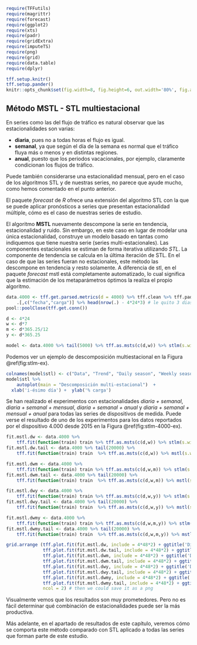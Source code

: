 
```r
require(TFFutils)
require(magrittr)
require(forecast)
require(ggplot2)
require(xts)
require(padr)
require(gridExtra)
require(imputeTS)
require(png)
require(grid)
require(data.table)
require(dplyr)

tff.setup.knitr()
tff.setup.pander()
knitr::opts_chunk$set(fig.width=8, fig.height=6, out.width='80%', fig.align='center')
```

## Método MSTL - STL multiestacional

En series como las del flujo de tráfico es natural observar que las estacionalidades son varias: 

* **diaria**, pues no a todas horas el flujo es igual.
* **semanal**, ya que según el día de la semana es normal que el tráfico fluya más o menos y en distintas regiones.
* **anual**, puesto que los periodos vacacionales, por ejemplo, claramente condicionan los flujos de tráfico.

Puede también considerarse una estacionalidad mensual, pero en el caso de los algoritmos STL y de nuestras series, no parece que ayude mucho, como hemos comentado en el punto anterior.

El paquete *forecast* de *R* ofrece una extensión del algoritmo STL con la que se puede aplicar pronósticos a series que presentan estacionalidad múltiple, cómo es el caso de nuestras series de estudio.

El algoritmo **MSTL** nuevamente descompone la serie en tendencia, estacionalidad y ruido. Sin embargo, en este caso en lugar de modelar una única estacionalidad, construye un modelo basado en tantas como indiquemos que tiene nuestra serie (series multi-estacionales). Las componentes estacionales se estiman de forma iterativa utilizando *STL*.  La componente de tendencia se calcula en la última iteración de STL. En el caso de que las series fueran no estacionales, este método las descompone en tendencia y resto solamente. A diferencia de stl, en el paquete *forecast* mstl está completamente automatizado, lo cual significa que la estimación de los metaparámetros óptimos la realiza el propio algoritmo.

```r
data.4000 <- tff.get.parsed.metrics(d = 4000) %>% tff.clean %>% tff.pad %>% na.interpolation %>% 
    .[,c("fecha","carga")] %>% head(nrow(.) - 4*24*3) # le quito 3 dias para que caiga en viernes
pool::poolClose(tff.get.conn())

d <- 4*24
w <- d*7
m <- d*365.25/12
y <- d*365.25

model <- data.4000 %>% tail(5000) %>% tff.as.msts(c(d,w)) %>% stlm(s.window = "periodic") 
```

Podemos ver un ejemplo de descomposición multiestacional en la Figura \@ref(fig:stlm-ex).


```r
colnames(model$stl) <- c("Data", "Trend", "Daily season", "Weekly season", "Remainder")
model$stl %>% 
    autoplot(main = "Descomposición multi-estacional")  + 
  xlab('i-ésimo día') +  ylab('% carga')
```

Se han realizado el experimentos con estacionalidades *diaria + semanal*, *diaria + semanal + mensual*, *diaria + semanal + anual* y *diaria + semanal + mensual + anual* para todas las series de dispositivos de medida. Puede verse el resultado de uno de los experimentos para los datos reportados por el dispositivo 4.000 desde 2015 en la Figura \@ref(fig:stlm-4000-ex).


```r
fit.mstl.dw <- data.4000 %>% 
    tff.fit(function(train) train %>% tff.as.msts(c(d,w)) %>% stlm(s.window = "periodic"), test.size = 4*48)
fit.mstl.dw.tail <- data.4000 %>% tail(20000) %>% 
    tff.fit(function(train) train  %>% tff.as.msts(c(d,w)) %>% mstl(s.window = "periodic"), test.size = 4*48)

fit.mstl.dwm <- data.4000 %>% 
    tff.fit(function(train) train %>% tff.as.msts(c(d,w,m)) %>% stlm(s.window = "periodic"), test.size = 4*48)
fit.mstl.dwm.tail <- data.4000 %>% tail(20000) %>% 
    tff.fit(function(train) train  %>% tff.as.msts(c(d,w,m)) %>% mstl(s.window = "periodic"), test.size = 4*48)

fit.mstl.dwy <- data.4000 %>% 
    tff.fit(function(train) train %>% tff.as.msts(c(d,w,y)) %>% stlm(s.window = "periodic"), test.size = 4*48)
fit.mstl.dwy.tail <- data.4000 %>% tail(20000) %>% 
    tff.fit(function(train) train  %>% tff.as.msts(c(d,w,y)) %>% mstl(s.window = "periodic"), test.size = 4*48)

fit.mstl.dwmy <- data.4000 %>% 
    tff.fit(function(train) train %>% tff.as.msts(c(d,w,m,y)) %>% stlm(s.window = "periodic"), test.size = 4*48)
fit.mstl.dwmy.tail <- data.4000 %>% tail(20000) %>% 
    tff.fit(function(train) train  %>% tff.as.msts(c(d,w,m,y)) %>% mstl(s.window = "periodic"), test.size = 4*48)
```
 
 
 

```r

grid.arrange (tff.plot.fit(fit.mstl.dw, include = 4*48*2) + ggtitle('Diaria y semanal'),
              tff.plot.fit(fit.mstl.dw.tail, include = 4*48*2) + ggtitle('Diaria y semanal (reciente)'),
              tff.plot.fit(fit.mstl.dwm, include = 4*48*2) + ggtitle('Diaria, semanal y mensual'),
              tff.plot.fit(fit.mstl.dwm.tail, include = 4*48*2) + ggtitle('Diaria, semanal y mensual (reciente)'),
              tff.plot.fit(fit.mstl.dwy, include = 4*48*2) + ggtitle('Diaria, semanal y anual'),
              tff.plot.fit(fit.mstl.dwy.tail, include = 4*48*2) + ggtitle('Diaria, semanal y anual (reciente)'),
              tff.plot.fit(fit.mstl.dwmy, include = 4*48*2) + ggtitle('Diaria, semanal, mensual y anual'),
              tff.plot.fit(fit.mstl.dwmy.tail, include = 4*48*2) + ggtitle('Diaria, semanal, mensual y anual (reciente)'),
              ncol = 2) # then we could save it as a png
```

Visualmente vemos que los resultados son muy prometedores. Pero no es fácil determinar qué combinación de estacionalidades puede ser la más productiva.

<!-- En el Cuadro \@ref(tab:stlm-vs-stl-acc) podemos observar los rendimientos de pronóstico, con unos experimentos que se han realizado sobre varias series en varios puntos de prueba. Vemos que los resultados considerando estacionalidades diara y semanal son siempre buenos. E incluso pueden mejorar si se añade además estacionalidad anual. -->

<!-- ```{r stlm-vs-stl-acc} -->
<!-- get.acc.summary <- function(fits) { -->
<!--   fits %>% lapply(tff.accuracy.fit) %>%  -->
<!--     lapply(as.data.frame) %>% lapply(setDT, keep.rownames = T) %>%  -->
<!--     rbindlist() %>% rename(Set = rn) %>%  -->
<!--     group_by(Set) %>% summarise_all(mean, na.rm = T) -->
<!-- } -->

<!-- acc.stlm.dw   <- fits.stlm.dw %>% get.acc.summary %>% filter(Set == "Test set") -->
<!-- acc.stlm.dwm  <- fits.stlm.dwm %>% get.acc.summary %>% filter(Set == "Test set") -->
<!-- acc.stlm.dwy  <- fits.stlm.dwy %>% get.acc.summary %>% filter(Set == "Test set") -->
<!-- acc.stlm.dwmy <- fits.stlm.dwmy %>% get.acc.summary %>% filter(Set == "Test set") -->

<!-- rbind("MSTL diaria + semanal" = acc.stlm.dw,  -->
<!--       "MSTL diaria + semanal + mensual" = acc.stlm.dwm,  -->
<!--       "MSTL diaria + semanal + anual" = acc.stlm.dwy,  -->
<!--       "MSTL diaria + semanal + mendual + anual" = acc.stlm.dwmy) %>% select(-c(Set)) %>%  -->
<!--   tff.kable.scaled(digits = 2, -->
<!--                    caption = "Errores medios del método MSTL con diferentes estacionalidades y combinaciones de ellas") -->
<!-- ``` -->


Más adelante, en el apartado de resultados de este capítulo, veremos cómo se comporta este método comparado con STL aplicado a todas las series que forman parte de este estudio.


